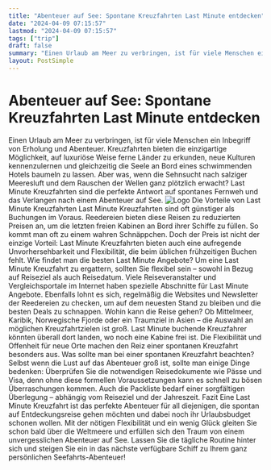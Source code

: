 ```yaml
---
title: "Abenteuer auf See: Spontane Kreuzfahrten Last Minute entdecken"
date: "2024-04-09 07:15:57"
lastmod: "2024-04-09 07:15:57"
tags: ["trip"]
draft: false
summary: "Einen Urlaub am Meer zu verbringen, ist für viele Menschen ein Inbegriff von Erholung und Abenteuer. Kreuzfahrten bieten die einzigartige Möglichkeit, auf luxuriöse Weise ferne Länder zu erkunden, neue Kulturen kennenzulernen und gleichzeitig die Seele an Bord eines schwimmenden Hotels baumeln zu lassen. Aber was, wenn die Sehnsucht nach salziger Meeresluft und dem Rauschen der Wellen ganz plötzlich erwacht? Last Minute Kreuzfahrten sind die perfekte Antwort auf spontanes Fernweh und das Verlangen nach einem Abenteuer auf See."
layout: PostSimple
---
```

# Abenteuer auf See: Spontane Kreuzfahrten Last Minute entdecken
Einen Urlaub am Meer zu verbringen, ist für viele Menschen ein Inbegriff von Erholung und Abenteuer. Kreuzfahrten bieten die einzigartige Möglichkeit, auf luxuriöse Weise ferne Länder zu erkunden, neue Kulturen kennenzulernen und gleichzeitig die Seele an Bord eines schwimmenden Hotels baumeln zu lassen. Aber was, wenn die Sehnsucht nach salziger Meeresluft und dem Rauschen der Wellen ganz plötzlich erwacht? Last Minute Kreuzfahrten sind die perfekte Antwort auf spontanes Fernweh und das Verlangen nach einem Abenteuer auf See.
<img alt="Logo" class="lazyImg" data-src="https://cdn.seniorsselection.com/upload-logo/Kreuzfahrt-Cruise-4.webp" src="/statics/image/loading.webp"/>
Die Vorteile von Last Minute Kreuzfahrten
Last Minute Kreuzfahrten sind oft günstiger als Buchungen im Voraus. Reedereien bieten diese Reisen zu reduzierten Preisen an, um die letzten freien Kabinen an Bord ihrer Schiffe zu füllen. So kommt man oft zu einem wahren Schnäppchen. Doch der Preis ist nicht der einzige Vorteil: Last Minute Kreuzfahrten bieten auch eine aufregende Unvorhersehbarkeit und Flexibilität, die beim üblichen frühzeitigen Buchen fehlt.
Wie findet man die besten Last Minute Angebote?
Um eine Last Minute Kreuzfahrt zu ergattern, sollten Sie flexibel sein – sowohl in Bezug auf Reiseziel als auch Reisedatum. Viele Reiseveranstalter und Vergleichsportale im Internet haben spezielle Abschnitte für Last Minute Angebote. Ebenfalls lohnt es sich, regelmäßig die Websites und Newsletter der Reedereien zu checken, um auf dem neuesten Stand zu bleiben und die besten Deals zu schnappen.
Wohin kann die Reise gehen?
Ob Mittelmeer, Karibik, Norwegische Fjorde oder ein Traumziel in Asien – die Auswahl an möglichen Kreuzfahrtzielen ist groß. Last Minute buchende Kreuzfahrer könnten überall dort landen, wo noch eine Kabine frei ist. Die Flexibilität und Offenheit für neue Orte machen den Reiz einer spontanen Kreuzfahrt besonders aus.
Was sollte man bei einer spontanen Kreuzfahrt beachten?
Selbst wenn die Lust auf das Abenteuer groß ist, sollte man einige Dinge bedenken: Überprüfen Sie die notwendigen Reisedokumente wie Pässe und Visa, denn ohne diese formellen Voraussetzungen kann es schnell zu bösen Überraschungen kommen. Auch die Packliste bedarf einer sorgfältigen Überlegung – abhängig vom Reiseziel und der Jahreszeit.
Fazit
Eine Last Minute Kreuzfahrt ist das perfekte Abenteuer für all diejenigen, die spontan auf Entdeckungsreise gehen möchten und dabei noch ihr Urlaubsbudget schonen wollen. Mit der nötigen Flexibilität und ein wenig Glück gleiten Sie schon bald über die Weltmeere und erfüllen sich den Traum von einem unvergesslichen Abenteuer auf See. Lassen Sie die tägliche Routine hinter sich und steigen Sie ein in das nächste verfügbare Schiff zu Ihrem ganz persönlichen Seefahrts-Abenteuer!
        